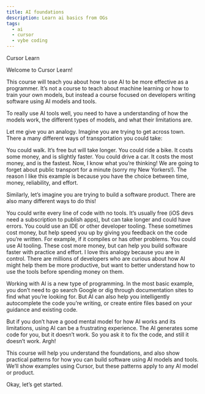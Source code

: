 ```yaml
---
title: AI foundations
description: Learn ai basics from OGs
tags:
  - ai
  - cursor
  - vybe coding
---
```

<MuxPlayer playbackId="01sJQnuk01QuuCTAvXlmhKigjUC8SQjqG01nPo6GdSSxIk" />



Cursor Learn

Welcome to Cursor Learn!

This course will teach you about how to use AI to be more effective as a programmer. It’s not a course to teach about machine learning or how to train your own models, but instead a course focused on developers writing software using AI models and tools.

To really use AI tools well, you need to have a understanding of how the models work, the different types of models, and what their limitations are.

Let me give you an analogy. Imagine you are trying to get across town. There a many different ways of transportation you could take:

You could walk. It’s free but will take longer.
You could ride a bike. It costs some money, and is slightly faster.
You could drive a car. It costs the most money, and is the fastest.
Now, I know what you’re thinking! We are going to forget about public transport for a minute (sorry my New Yorkers!). The reason I like this example is because you have the choice between time, money, reliability, and effort.

Similarly, let’s imagine you are trying to build a software product. There are also many different ways to do this!

You could write every line of code with no tools. It’s usually free (iOS devs need a subscription to publish apps), but can take longer and could have errors.
You could use an IDE or other developer tooling. These sometimes cost money, but help speed you up by giving you feedback on the code you’re written. For example, if it compiles or has other problems.
You could use AI tooling. These cost more money, but can help you build software faster with practice and effort.
I love this analogy because you are in control. There are millions of developers who are curious about how AI might help them be more productive, but want to better understand how to use the tools before spending money on them.

Working with AI is a new type of programming. In the most basic example, you don’t need to go search Google or dig through documentation sites to find what you’re looking for. But AI can also help you intelligently autocomplete the code you’re writing, or create entire files based on your guidance and existing code.

But if you don’t have a good mental model for how AI works and its limitations, using AI can be a frustrating experience. The AI generates some code for you, but it doesn’t work. So you ask it to fix the code, and still it doesn’t work. Argh!

This course will help you understand the foundations, and also show practical patterns for how you can build software using AI models and tools. We’ll show examples using Cursor, but these patterns apply to any AI model or product.

Okay, let’s get started.
